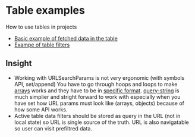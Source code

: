 
# Table examples

How to use tables in projects
- [Basic example of fetched data in the table](/fetched)
- [Exampe of table filters](/filter)

## Insight

- Working with URLSearchParams is not very ergonomic (with symbols API, set/append) You have to go through hoops and loops to make [arrays](https://dev.to/nerdyman/replacing-query-string-with-native-urlsearchparams-4kdg) works and they have to be in [specific format](https://blog.shalvah.me/posts/fun-stuff-representing-arrays-and-objects-in-query-strings). [query-string](https://www.npmjs.com/package/query-string) is much simplier and stright forward to work with especially when you have set how URL params must look like (arrays, objects) because of how some API works.
- Active table data filters should be stored as query in the URL (not in local state) so URL is single source of the truth. URL is also navigatable so user can visit prefiltred data.